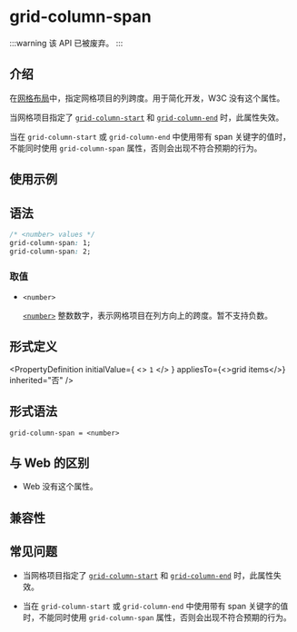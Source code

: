 
# <Deprecated /> grid-column-span

:::warning
该 API 已被废弃。
:::

## 介绍

在[网格布局](/guide/ui/layout/grid-layout.mdx)中，指定网格项目的列跨度。用于简化开发，W3C 没有这个属性。

当网格项目指定了 [`grid-column-start`](./grid-column-start.mdx) 和 [`grid-column-end`](./grid-column-end.mdx) 时，此属性失效。

当在 `grid-column-start` 或 `grid-column-end` 中使用带有 span 关键字的值时，不能同时使用 `grid-column-span` 属性，否则会出现不符合预期的行为。

## 使用示例


<Go
  example="css-api"
  defaultFile="src/grid-column-span/App.tsx"
  img="https://lf-lynx.tiktok-cdns.com/obj/lynx-artifacts-oss-sg/lynx-website/assets/doc/css/grid-column-span.png"
  defaultEntryFile="dist/grid-column-span.lynx.bundle"
  entry="src/grid-column-span"
/>

## 语法

```css
/* <number> values */
grid-column-span: 1;
grid-column-span: 2;
```

### 取值

- `<number>`

  [`<number>`](/api/css/data-type/number.mdx) 整数数字，表示网格项目在列方向上的跨度。暂不支持负数。

## 形式定义


<PropertyDefinition
  initialValue={
    <>
      <code>1</code>
    </>
  }
  appliesTo={<>grid items</>}
  inherited="否"
/>

## 形式语法

```
grid-column-span = <number>
```

## 与 Web 的区别

- Web 没有这个属性。

## 兼容性


<LegacyCompatTable metadata="css/properties/grid-column-span" />

## 常见问题

- 当网格项目指定了 [`grid-column-start`](./grid-column-start.mdx) 和 [`grid-column-end`](./grid-column-end.mdx) 时，此属性失效。

- 当在 `grid-column-start` 或 `grid-column-end` 中使用带有 span 关键字的值时，不能同时使用 `grid-column-span` 属性，否则会出现不符合预期的行为。
